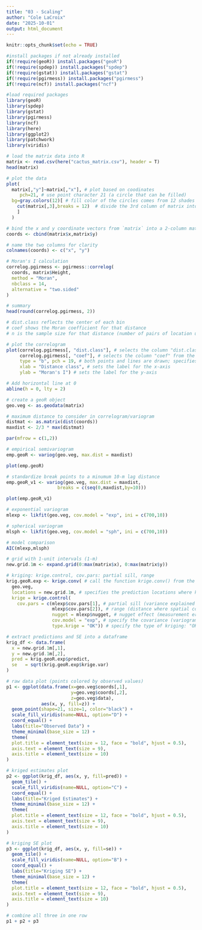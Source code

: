 ```yaml
---
title: "03 - Scaling"
author: "Cole LaCroix"
date: "2025-10-01"
output: html_document
---
```


```r
knitr::opts_chunk$set(echo = TRUE)
```

```r
#install packages if not already installed
if(!require(geoR)) install.packages("geoR")
if(!require(spdep)) install.packages("spdep")
if(!require(gstat)) install.packages("gstat")
if(!require(pgirmess)) install.packages("pgirmess")
if(!require(ncf)) install.packages("ncf")

#load required packages
library(geoR)
library(spdep)      
library(gstat)
library(pgirmess)
library(ncf)
library(here)
library(ggplot2)
library(patchwork)   
library(viridis) 
```

```r
# load the matrix data into R
matrix <- read.csv(here("cactus_matrix.csv"), header = T)
head(matrix)
```

```r
# plot the data
plot(
  matrix[,"y"]~matrix[,"x"], # plot based on coodinates
     pch=21, # use point character 21 (a circle that can be filled)
  bg=gray.colors(12)[ # fill color of the circles comes from 12 shades of gray
    cut(matrix[,3],breaks = 12)  # divide the 3rd column of matrix into 12 groups (bins),
    ]
  )
```

```r
# bind the x and y coordinate vectors from `matrix` into a 2-column matrix
coords <- cbind(matrix$x,matrix$y)

# name the two columns for clarity
colnames(coords) <- c("x", "y")

# Moran's I calculation
correlog.pgirmess <- pgirmess::correlog(
  coords, matrix$Height, 
  method = "Moran", 
  nbclass = 14, 
  alternative = "two.sided"
)

# summary
head(round(correlog.pgirmess, 2))
```

```r
# dist.class reflects the center of each bin
# coef shows the Moran coefficient for that distance
# n is the sample size for that distance (number of pairs of location used)

# plot the correlogram
plot(correlog.pgirmess[, "dist.class"], # selects the column "dist.class" from the object
     correlog.pgirmess[, "coef"], # selects the column "coef" from the object
     type = "b", pch = 19, # both points and lines are drawn; specifies the plotting symbol: a solid filled circle.
     xlab = "Distance class", # sets the label for the x-axis
     ylab = "Moran's I") # sets the label for the y-axis

# Add horizontal line at 0
abline(h = 0, lty = 2)
```

```r
# create a geoR object
geo.veg <- as.geodata(matrix)

# maximum distance to consider in correlogram/variogram
distmat <- as.matrix(dist(coords))
maxdist <- 2/3 * max(distmat)

par(mfrow = c(1,2))

# empirical semivariogram
emp.geoR <- variog(geo.veg, max.dist = maxdist)
```


```r
plot(emp.geoR)

# standardize break points to a minumum 10-m lag distance
emp.geoR_v1 <- variog(geo.veg, max.dist = maxdist,
                   breaks = c(seq(0,maxdist,by=10)))
```

```r
plot(emp.geoR_v1)
```

```r
# exponential variogram
mlexp <- likfit(geo.veg, cov.model = "exp", ini = c(700,10))
```

```r
# spherical variogram
mlsph <- likfit(geo.veg, cov.model = "sph", ini = c(700,10))
```

```r
# model comparison
AIC(mlexp,mlsph)
```

```r
# grid with 1-unit intervals (1-m)
new.grid.1m <- expand.grid(0:max(matrix$x), 0:max(matrix$y))

# kriging: krige.control, cov.pars: partial sill, range
krig.geoR.exp <- krige.conv( # call the function krige.conv() from the geoR package, which performs kriging prediction (ordinary or simple kriging)
  geo.veg,
  locations = new.grid.1m, # specifies the prediction locations where kriging estimates should be calculated
  krige = krige.control(
    cov.pars = c(mlexp$cov.pars[1], # partial sill (variance explained by spatial structure)
                 mlexp$cov.pars[2]), # range (distance where spatial correlation drops off)
                 nugget = mlexp$nugget, # nugget effect (measurement error or micro-scale variation)
                 cov.model = "exp", # specify the covariance (variogram) model; here it is exponential
                 type.krige = "OK")) # specify the type of kriging: "OK" = Ordinary Kriging
```

```r
# extract predictions and SE into a dataframe
krig_df <- data.frame(
  x = new.grid.1m[,1],
  y = new.grid.1m[,2],
  pred = krig.geoR.exp$predict,
  se   = sqrt(krig.geoR.exp$krige.var)
)

# raw data plot (points colored by observed values)
p1 <- ggplot(data.frame(x=geo.veg$coords[,1], 
                        y=geo.veg$coords[,2],
                        z=geo.veg$data),
             aes(x, y, fill=z)) +
  geom_point(shape=21, size=1, color="black") +
  scale_fill_viridis(name=NULL, option="D") +
  coord_equal() +
  labs(title="Observed Data") +
  theme_minimal(base_size = 12) +
  theme(
  plot.title = element_text(size = 12, face = "bold", hjust = 0.5),
  axis.text = element_text(size = 9),
  axis.title = element_text(size = 10)
)

# kriged estimates plot
p2 <- ggplot(krig_df, aes(x, y, fill=pred)) +
  geom_tile() +
  scale_fill_viridis(name=NULL, option="C") +
  coord_equal() +
  labs(title="Kriged Estimates") +
  theme_minimal(base_size = 12) +
  theme(
  plot.title = element_text(size = 12, face = "bold", hjust = 0.5),
  axis.text = element_text(size = 9),
  axis.title = element_text(size = 10)
)

# kriging SE plot
p3 <- ggplot(krig_df, aes(x, y, fill=se)) +
  geom_tile() +
  scale_fill_viridis(name=NULL, option="B") +
  coord_equal() +
  labs(title="Kriging SE") +
  theme_minimal(base_size = 12) +
  theme(
  plot.title = element_text(size = 12, face = "bold", hjust = 0.5),
  axis.text = element_text(size = 9),
  axis.title = element_text(size = 10)
)

# combine all three in one row
p1 + p2 + p3
```

```r

```





